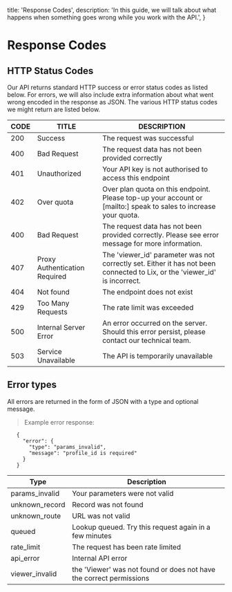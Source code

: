   title: 'Response Codes',
  description:
    'In this guide, we will talk about what happens when something goes wrong while you work with the API.',
}


# Response Codes
## HTTP Status Codes
Our API returns standard HTTP success or error status codes as listed below. For errors, we will also include extra information about what went wrong encoded in the response as JSON. The various HTTP status codes we might return are listed below.

CODE | TITLE | DESCRIPTION
----- | ---- | -----------
200 |	Success |	The request was successful
400 |	Bad Request |	The request data has not been provided correctly
401 |	Unauthorized |	Your API key is not authorised to access this endpoint
402 |	Over quota |	Over plan quota on this endpoint. Please top-up your account or [mailto:] speak to sales to increase your quota.
400 | Bad Request | The request data has not been provided correctly. Please see error message for more information.
407 | Proxy Authentication Required | The 'viewer_id' parameter was not correctly set. Either it has not been connected to Lix, or the 'viewer_id' is incorrect.
404 |	Not found |	The endpoint does not exist
429 |	Too Many Requests |	The rate limit was exceeded
500 |	Internal Server Error |	An error occurred on the server. Should this error persist, please contact our technical team.
503 | Service Unavailable |	The API is temporarily unavailable

## Error types
All errors are returned in the form of JSON with a type and optional message.

> Example error response:

```
   {
     "error": {
       "type": "params_invalid",
       "message": "profile_id is required"
     }
   }
```

Type |  Description
---- | ------------
params_invalid |  Your parameters were not valid
unknown_record |  Record was not found
unknown_route | URL was not valid
queued |  Lookup queued. Try this request again in a few minutes
rate_limit |  The request has been rate limited
api_error | Internal API error
viewer_invalid | the 'Viewer' was not found or does not have the correct permissions
